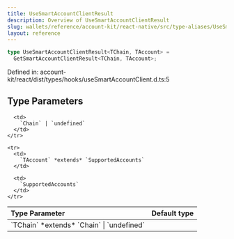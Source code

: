 ```yaml
---
title: UseSmartAccountClientResult
description: Overview of UseSmartAccountClientResult
slug: wallets/reference/account-kit/react-native/src/type-aliases/UseSmartAccountClientResult
layout: reference
---
```


```ts
type UseSmartAccountClientResult<TChain, TAccount> =
  GetSmartAccountClientResult<TChain, TAccount>;
```

Defined in: account-kit/react/dist/types/hooks/useSmartAccountClient.d.ts:5

## Type Parameters

<table>
  <thead>
    <tr>
      <th align="left">Type Parameter</th>
      <th align="left">Default type</th>
    </tr>
  </thead>

  <tbody>
    <tr>
      <td>
        `TChain` *extends* `Chain` | `undefined`
      </td>

      <td>
        `Chain` | `undefined`
      </td>
    </tr>

    <tr>
      <td>
        `TAccount` *extends* `SupportedAccounts`
      </td>

      <td>
        `SupportedAccounts`
      </td>
    </tr>

  </tbody>
</table>
